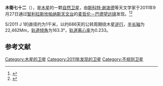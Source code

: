 {{Infobox planet
|name             = 木衛七十二
|bgcolour         = #ffc0c0
|image            = 
|caption          = 
|apsis            = astron
|discovery_ref    =   <!--(Any appropriate <ref>(s) to append to the name)-->
|discoverer       = [[斯科特·谢泼德|斯科特·谢泼德]]等
|discovery_site   = [[智利|智利]][[拉斯坎帕纳斯天文台|拉斯坎帕纳斯天文台]]
|discovered       = 2011年9月27日
|discovery_method = 
|alt_names        =   <!--(Any alternative names for the body)-->
|periastron       =
|apoastron        = 
|semimajor        = 22,462 Mm
|avg_speed        =   <!--(Average orbital speed)-->
|eccentricity     = 0.233
|period           = 686.7天
|inclination      = 163.3°
|asc_node         = 323.9°
|angular_dist     = 
|long_periastron  =   <!--(Longitude of periastron)-->
|time_periastron  =   <!--(Time of periastron)-->
|semi-amplitude   = 
|mean_radius      = 1km
|surface_area     = 
|volume           = 
|density          = 
|mass             = 
|surface_grav     =   <!--Equatorial surface gravity-->
|escape_velocity  = 
|albedo           = 
|single_temperature = 
|magnitude        = 23.6
|abs_magnitude    = 16.8
}}
'''木衛七十二'''（'''{{nowrap|S/2011 J 1}}'''），是[[木星|木星]]的一颗[[自然卫星|自然卫星]]，由[[斯科特·谢泼德|斯科特·谢泼德]]等天文学家于2011年9月27日通过[[智利|智利]][[拉斯坎帕纳斯天文台|拉斯坎帕纳斯天文台]]的[[麦哲伦望远镜|麦哲伦－巴德望远镜]]发现。<ref>{{cite web|url=http://news.nationalgeographic.com/news/2012/02/120202-new-moons-jupiter-satellites-swarm-space-science/|title=Two New Moons Found Orbiting Jupiter|publisher=''National Geographic''|language=en|date=2012-02-02|accessdate=2012-02-06|archive-date=2016-01-22|archive-url=https://web.archive.org/web/20160122094208/http://news.nationalgeographic.com/news/2012/02/120202-new-moons-jupiter-satellites-swarm-space-science/|dead-url=no}}</ref><ref>{{cite web|url=http://www.minorplanetcenter.net/mpec/K12/K12B97.html|title=MPEC 2012-B97 : S/2011 J 1 AND S/2011 J 2|publisher=Minor Planet Center|language=en|accessdate=2012-02-06|archive-date=2018-04-09|archive-url=https://web.archive.org/web/20180409171614/https://www.minorplanetcenter.net/mpec/K12/K12B97.html|dead-url=no}}</ref>

S/2011 J 1的直径约为1千米，以约686天的公转周期绕木星[[逆行|逆行]]，[[半长轴|半长轴]]为22,462Mm，[[轨道倾角|轨道倾角]]为163.3°，[[轨道离心率|轨道离心率]]为0.233。

== 参考文献 ==
{{Reflist}}

{{木星的卫星}}

{{Moon-stub}}

[[Category:木星的卫星|Category:木星的卫星]]
[[Category:2011年发现的卫星|Category:2011年发现的卫星]]
[[Category:不规则卫星|Category:不规则卫星]]